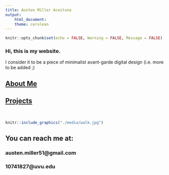 ```yaml
---
title: Austen Miller Aceituna
output:
    html_document:
    theme: cerulean
---
```


```r
knitr::opts_chunk$set(echo = FALSE, Warning = FALSE, Message = FALSE)
```

### Hi, this is my website.

I consider it to be a piece of minimalist avant-garde digital design
(i.e. more to be added ;)


## [About Me](https://amaceituna.github.io/about_me/)

## [Projects](https://amaceituna.github.io/projects/)<br>
<br>
```r
knitr::include_graphics("./media/walk.jpg")
```

## You can reach me at:  
### austen.miller51@gmail.com  
### 10741827@uvu.edu

